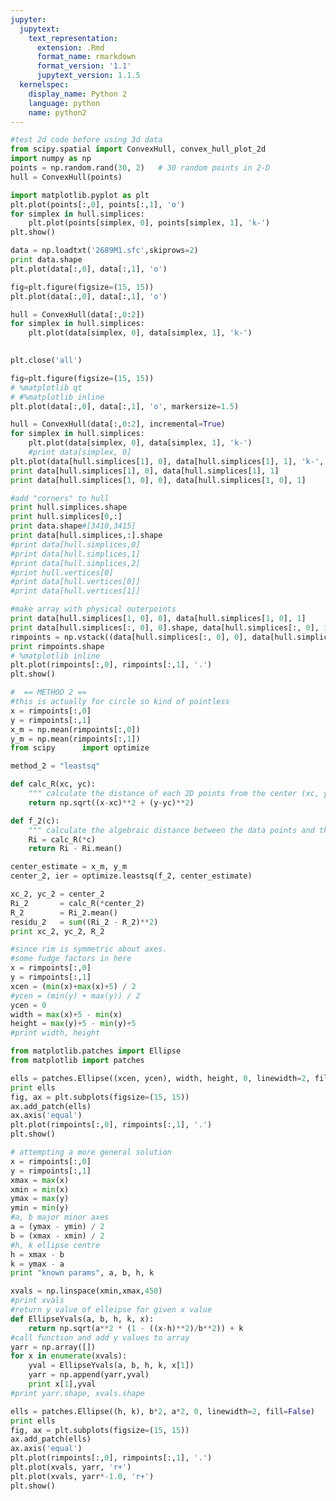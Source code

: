 ```yaml
---
jupyter:
  jupytext:
    text_representation:
      extension: .Rmd
      format_name: rmarkdown
      format_version: '1.1'
      jupytext_version: 1.1.5
  kernelspec:
    display_name: Python 2
    language: python
    name: python2
---
```


```python
#test 2d code before using 3d data
from scipy.spatial import ConvexHull, convex_hull_plot_2d
import numpy as np
points = np.random.rand(30, 2)   # 30 random points in 2-D
hull = ConvexHull(points)
```

```python
import matplotlib.pyplot as plt
plt.plot(points[:,0], points[:,1], 'o')
for simplex in hull.simplices:
    plt.plot(points[simplex, 0], points[simplex, 1], 'k-')
plt.show()
```

```python
data = np.loadtxt('2689M1.sfc',skiprows=2)
print data.shape
plt.plot(data[:,0], data[:,1], 'o')
```

```python
fig=plt.figure(figsize=(15, 15))
plt.plot(data[:,0], data[:,1], 'o')

hull = ConvexHull(data[:,0:2])
for simplex in hull.simplices:
    plt.plot(data[simplex, 0], data[simplex, 1], 'k-')
    
```

```python
plt.close('all')
```

```python
fig=plt.figure(figsize=(15, 15))
# %matplotlib qt
# #%matplotlib inline
plt.plot(data[:,0], data[:,1], 'o', markersize=1.5)

hull = ConvexHull(data[:,0:2], incremental=True)
for simplex in hull.simplices:
    plt.plot(data[simplex, 0], data[simplex, 1], 'k-')
    #print data[simplex, 0]
plt.plot(data[hull.simplices[1], 0], data[hull.simplices[1], 1], 'k-', color='red')  
print data[hull.simplices[1], 0], data[hull.simplices[1], 1]
print data[hull.simplices[1, 0], 0], data[hull.simplices[1, 0], 1]
```

```python
#add "corners" to hull
print hull.simplices.shape
print hull.simplices[0,:]
print data.shape#[3410,3415]
print data[hull.simplices,:].shape
#print data[hull.simplices,0]
#print data[hull.simplices,1]
#print data[hull.simplices,2]
#print hull.vertices[0]
#print data[hull.vertices[0]]
#print data[hull.vertices[1]]

#make array with physical outerpoints
print data[hull.simplices[1, 0], 0], data[hull.simplices[1, 0], 1]
print data[hull.simplices[:, 0], 0].shape, data[hull.simplices[:, 0], 1].shape
rimpoints = np.vstack((data[hull.simplices[:, 0], 0], data[hull.simplices[:, 0], 1])).T
print rimpoints.shape
# %matplotlib inline
plt.plot(rimpoints[:,0], rimpoints[:,1], '.')
plt.show()
```

```python
#  == METHOD 2 ==
#this is actually for circle so kind of pointless
x = rimpoints[:,0]
y = rimpoints[:,1]
x_m = np.mean(rimpoints[:,0])
y_m = np.mean(rimpoints[:,1])
from scipy      import optimize

method_2 = "leastsq"

def calc_R(xc, yc):
    """ calculate the distance of each 2D points from the center (xc, yc) """
    return np.sqrt((x-xc)**2 + (y-yc)**2)

def f_2(c):
    """ calculate the algebraic distance between the data points and the mean circle centered at c=(xc, yc) """
    Ri = calc_R(*c)
    return Ri - Ri.mean()

center_estimate = x_m, y_m
center_2, ier = optimize.leastsq(f_2, center_estimate)

xc_2, yc_2 = center_2
Ri_2       = calc_R(*center_2)
R_2        = Ri_2.mean()
residu_2   = sum((Ri_2 - R_2)**2)
print xc_2, yc_2, R_2
```

```python
#since rim is symmetric about axes.
#some fudge factors in here
x = rimpoints[:,0]
y = rimpoints[:,1]
xcen = (min(x)+max(x)+5) / 2
#ycen = (min(y) + max(y)) / 2
ycen = 0
width = max(x)+5 - min(x)
height = max(y)+5 - min(y)+5
#print width, height

from matplotlib.patches import Ellipse
from matplotlib import patches

ells = patches.Ellipse((xcen, ycen), width, height, 0, linewidth=2, fill=False)
print ells
fig, ax = plt.subplots(figsize=(15, 15))
ax.add_patch(ells)
ax.axis('equal')
plt.plot(rimpoints[:,0], rimpoints[:,1], '.')
plt.show()
```

```python
# attempting a more general solution
x = rimpoints[:,0]
y = rimpoints[:,1]
xmax = max(x)
xmin = min(x)
ymax = max(y)
ymin = min(y)
#a, b major minor axes
a = (ymax - ymin) / 2
b = (xmax - xmin) / 2
#h, k ellipse centre
h = xmax - b
k = ymax - a
print "known params", a, b, h, k

xvals = np.linspace(xmin,xmax,450)
#print xvals
#return y value of elleipse for given x value
def EllipseYvals(a, b, h, k, x):
    return np.sqrt(a**2 * (1 - ((x-h)**2)/b**2)) + k
#call function and add y values to array
yarr = np.array([])
for x in enumerate(xvals):
    yval = EllipseYvals(a, b, h, k, x[1])
    yarr = np.append(yarr,yval)
    print x[1],yval
#print yarr.shape, xvals.shape

```

```python
ells = patches.Ellipse((h, k), b*2, a*2, 0, linewidth=2, fill=False)
print ells
fig, ax = plt.subplots(figsize=(15, 15))
ax.add_patch(ells)
ax.axis('equal')
plt.plot(rimpoints[:,0], rimpoints[:,1], '.')
plt.plot(xvals, yarr, 'r+')
plt.plot(xvals, yarr*-1.0, 'r+')
plt.show()
```

```python

```
